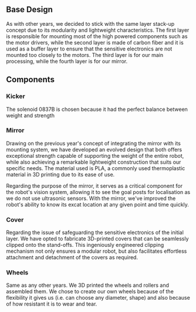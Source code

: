 ## Base Design

As with other years, we decided to stick with the same layer stack-up concept due to its modularity and lightweight characteristics. The first layer is responsible for mounting most of the high powered components such as the motor drivers, while the second layer is made of carbon fiber and it is used as a buffer layer to ensure that the sensitive electronics are not mounted too closely to the motors. The third layer is for our main processing, while the fourth layer is for our mirror.

## Components

### Kicker

The solenoid 0837B is chosen because it had the perfect balance between weight and strength

### Mirror

Drawing on the previous year's concept of integrating the mirror with its mounting system, we have developed an evolved design that both offers exceptional strength capable of supporting the weight of the entire robot, while also achieving a remarkable lightweight construction that suits our specific needs. The material used is PLA, a commonly used thermoplastic material in 3D printing due to its ease of use.

Regarding the purpose of the mirror, it serves as a critical component for the robot's vision system, allowing it to see the goal posts for localisation as we do not use ultrasonic sensors. With the mirror, we've improved the robot's ability to know its excat location at any given point and time quickly.

### Cover

Regarding the issue of safeguarding the sensitive electronics of the initial layer. We have opted to fabricate 3D-printed covers that can be seamlessly clipped onto the stand-offs. This ingeniously engineered clipping mechanism not only ensures a modular robot, but also facilitates effortless attachment and detachment of the covers as required.

### Wheels

Same as any other years. We 3D printed the wheels and rollers and assembled them. We chose to create our own wheels because of the flexibility it gives us (i.e. can choose any diameter, shape) and also because of how resistant it is to wear and tear.
